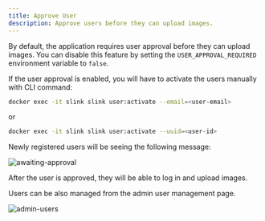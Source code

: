 ```yaml
---
title: Approve User
description: Approve users before they can upload images.
---
```



By default, the application requires user approval before they can upload images. You can disable this feature by setting the `USER_APPROVAL_REQUIRED` environment variable to `false`.

If the user approval is enabled, you will have to activate the users manually with CLI command:

```bash
docker exec -it slink slink user:activate --email=<user-email>
```

or

```bash
docker exec -it slink slink user:activate --uuid=<user-id>
```

Newly registered users will be seeing the following message:

![awaiting-approval](../../screens/ff1faa4a-f764-4dc4-a6b2-3e835fbf26b1.png)

After the user is approved, they will be able to log in and upload images.

<Aside type="tip">
  Users can be also managed from the admin user management page.
</Aside>

![admin-users](../../screens/5584dd77-dcd1-4937-bb51-82bb7b064dde.png)
